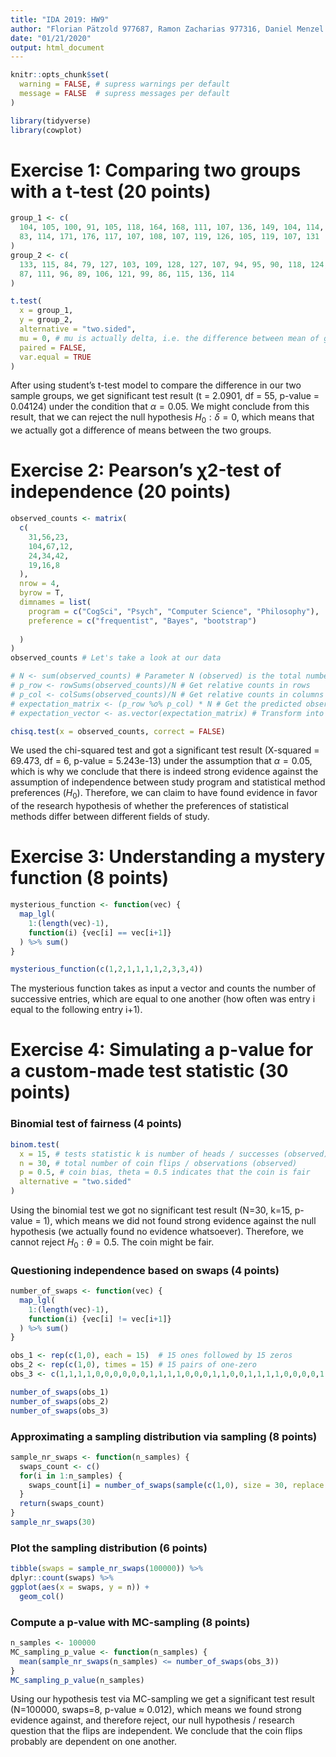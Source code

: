 ```yaml
---
title: "IDA 2019: HW9"
author: "Florian Pätzold 977687, Ramon Zacharias 977316, Daniel Menzel 979379"
date: "01/21/2020"
output: html_document
---
```


```r
knitr::opts_chunk$set(
  warning = FALSE, # supress warnings per default 
  message = FALSE  # supress messages per default 
)
```

```r
library(tidyverse)
library(cowplot)
```

# Exercise 1: Comparing two groups with a t-test (20 points)

```r
group_1 <- c(
  104, 105, 100, 91, 105, 118, 164, 168, 111, 107, 136, 149, 104, 114, 107, 95, 
  83, 114, 171, 176, 117, 107, 108, 107, 119, 126, 105, 119, 107, 131
)
group_2 <- c(
  133, 115, 84, 79, 127, 103, 109, 128, 127, 107, 94, 95, 90, 118, 124, 108, 
  87, 111, 96, 89, 106, 121, 99, 86, 115, 136, 114
)

t.test(
  x = group_1,
  y = group_2,
  alternative = "two.sided",
  mu = 0, # mu is actually delta, i.e. the difference between mean of group 1 and mean of group 2
  paired = FALSE,
  var.equal = TRUE
)
```

After using student's t-test model to compare the difference in our two sample groups, we get significant test result (t = 2.0901, df = 55, p-value = 0.04124) under the condition that $\alpha = 0.05$. We might conclude from this result, that we can reject the null hypothesis $H_0: \delta = 0$, which means that we actually got a difference of means between the two groups.

# Exercise 2: Pearson’s χ2-test of independence (20 points)

```r
observed_counts <- matrix(
  c(
    31,56,23,
    104,67,12,
    24,34,42,
    19,16,8
  ),
  nrow = 4,
  byrow = T,
  dimnames = list(
    program = c("CogSci", "Psych", "Computer Science", "Philosophy"),
    preference = c("frequentist", "Bayes", "bootstrap")
    
  )
)
observed_counts # Let's take a look at our data

# N <- sum(observed_counts) # Parameter N (observed) is the total number of observations
# p_row <- rowSums(observed_counts)/N # Get relative counts in rows
# p_col <- colSums(observed_counts)/N # Get relative counts in columns
# expectation_matrix <- (p_row %o% p_col) * N # Get the predicted observations
# expectation_vector <- as.vector(expectation_matrix) # Transform into vector for built in chi-squared test

chisq.test(x = observed_counts, correct = FALSE)
```

We used the chi-squared test and got a significant test result (X-squared = 69.473, df = 6, p-value = 5.243e-13) under the assumption that $\alpha = 0.05$, which is why we conclude that there is indeed strong evidence against the assumption of independence between study program and statistical method preferences ($H_0$). Therefore, we can claim to have found evidence in favor of the research hypothesis of whether the preferences of statistical methods differ between different fields of study.

# Exercise 3: Understanding a mystery function (8 points)

```r
mysterious_function <- function(vec) {
  map_lgl(
    1:(length(vec)-1),
    function(i) {vec[i] == vec[i+1]}
  ) %>% sum()
}

mysterious_function(c(1,2,1,1,1,1,2,3,3,4))
```

The mysterious function takes as input a vector and counts the number of successive entries, which are equal to one another (how often was entry i equal to the following entry i+1).

# Exercise 4: Simulating a p-value for a custom-made test statistic (30 points)
### Binomial test of fairness (4 points)

```r
binom.test(
  x = 15, # tests statistic k is number of heads / successes (observed)
  n = 30, # total number of coin flips / observations (observed)
  p = 0.5, # coin bias, theta = 0.5 indicates that the coin is fair
  alternative = "two.sided"
)
```

Using the binomial test we got no significant test result (N=30, k=15, p-value = 1), which means we did not found strong evidence against the null hypothesis (we actually found no evidence whatsoever). Therefore, we cannot reject $H_0: \theta=0.5$. The coin might be fair.

### Questioning independence based on swaps (4 points)

```r
number_of_swaps <- function(vec) {
  map_lgl(
    1:(length(vec)-1),
    function(i) {vec[i] != vec[i+1]}
  ) %>% sum()
}

obs_1 <- rep(c(1,0), each = 15)  # 15 ones followed by 15 zeros
obs_2 <- rep(c(1,0), times = 15) # 15 pairs of one-zero
obs_3 <- c(1,1,1,1,0,0,0,0,0,0,1,1,1,1,0,0,0,1,1,0,0,1,1,1,1,0,0,0,0,1)

number_of_swaps(obs_1)
number_of_swaps(obs_2)
number_of_swaps(obs_3)
```

### Approximating a sampling distribution via sampling (8 points)

```r
sample_nr_swaps <- function(n_samples) {
  swaps_count <- c()
  for(i in 1:n_samples) {
    swaps_count[i] = number_of_swaps(sample(c(1,0), size = 30, replace = T))
  }
  return(swaps_count)
}
sample_nr_swaps(30)
```

### Plot the sampling distribution (6 points)

```r
tibble(swaps = sample_nr_swaps(100000)) %>%
dplyr::count(swaps) %>%
ggplot(aes(x = swaps, y = n)) +
  geom_col()
```

### Compute a p-value with MC-sampling (8 points)

```r
n_samples <- 100000
MC_sampling_p_value <- function(n_samples) {
  mean(sample_nr_swaps(n_samples) <= number_of_swaps(obs_3))
}
MC_sampling_p_value(n_samples)
```

Using our hypothesis test via MC-sampling we get a significant test result (N=100000, swaps=8, p-value $\approx$ 0.012), which means we found strong evidence against, and therefore reject, our null hypothesis / research question that the flips are independent. We conclude that the coin flips probably are dependent on one another.